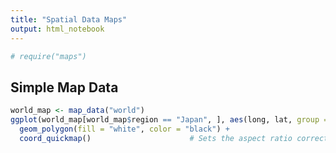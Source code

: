 ```yaml
---
title: "Spatial Data Maps"
output: html_notebook
---
```

```r
# require("maps")
```

## Simple Map Data

```r
world_map <- map_data("world")
ggplot(world_map[world_map$region == "Japan", ], aes(long, lat, group = group)) +
  geom_polygon(fill = "white", color = "black") +
  coord_quickmap()                      # Sets the aspect ratio correctly for maps
```

